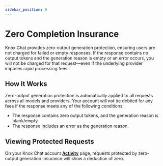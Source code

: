 ```yaml
---
sidebar_position: 9
---
```


# Zero Completion Insurance

Knox Chat provides zero-output generation protection, ensuring users are not charged for failed or empty responses. If the response contains no output tokens and the generation reason is empty or an error occurs, you will not be charged for that request—even if the underlying provider imposes rapid processing fees.
## How It Works

Zero-output generation protection is automatically applied to all requests across all models and providers. Your account will not be debited for any fees if the response meets any of the following conditions:

* The response contains zero output tokens, and the generation reason is blank/empty.
* The response includes an error as the generation reason.

## Viewing Protected Requests

On your Knox Chat account [**Activity**](https://knox.chat/activity) page, requests protected by zero-output generation insurance will show a deduction of zero.

